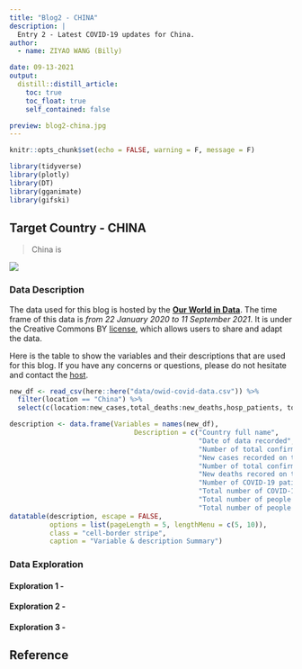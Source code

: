 ```yaml
---
title: "Blog2 - CHINA"
description: |
  Entry 2 - Latest COVID-19 updates for China.
author:
  - name: ZIYAO WANG (Billy)

date: 09-13-2021
output:
  distill::distill_article:
    toc: true
    toc_float: true
    self_contained: false

preview: blog2-china.jpg
---
```



```r
knitr::opts_chunk$set(echo = FALSE, warning = F, message = F)
```

```r
library(tidyverse)
library(plotly)
library(DT)
library(gganimate)
library(gifski)
```

## Target Country - CHINA

> China is

![](intro-blog2.jpg)


### Data Description


The data used for this blog is hosted by the [**Our World in Data**](https://github.com/owid/covid-19-data/tree/master/public/data/). The time frame of this data is _from 22 January 2020 to 11 September 2021_. It is under the Creative Commons BY [license](https://creativecommons.org/licenses/by/4.0/), which allows users to share and adapt the data. 

Here is the table to show the variables and their descriptions that are used for this blog. If you have any concerns or questions, please do not hesitate and contact the [host](https://github.com/etc5523-2021/blog-ZIYAOWANG123).


```r
new_df <- read_csv(here::here("data/owid-covid-data.csv")) %>% 
  filter(location == "China") %>% 
  select(c(location:new_cases,total_deaths:new_deaths,hosp_patients, total_vaccinations:people_fully_vaccinated))
```

```r

description <- data.frame(Variables = names(new_df),
                               Description = c("Country full name",
                                               "Date of data recorded",
                                               "Number of total confirmed cases",
                                               "New cases recorded on the date",
                                               "Number of total confirmed death cases",
                                               "New deaths recored on the date",
                                               "Number of COVID-19 patients in hospital on a given day",
                                               "Total number of COVID-19 vaccination doses administered",
                                               "Total number of people who received at least one vaccine dose",
                                               "Total number of people who received all doses prescribed by the vaccination protocol"))
datatable(description, escape = FALSE,
          options = list(pageLength = 5, lengthMenu = c(5, 10)), 
          class = "cell-border stripe",
          caption = "Variable & description Summary")
```









### Data Exploration



#### Exploration 1 - 


#### Exploration 2 - 


#### Exploration 3 -  


## Reference




